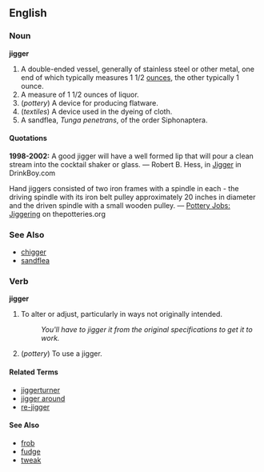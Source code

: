 ==English==

===Noun===
'''jigger'''

# A double-ended vessel, generally of stainless steel or other metal, one end of which typically measures 1 1/2 [[ounce]]s, the other typically 1 ounce.
# A measure of 1 1/2 ounces of liquor.
# (''pottery'') A device for producing flatware.
# (''textiles'') A device used in the dyeing of cloth.
# A sandflea, ''Tunga penetrans'', of the order Siphonaptera.

====Quotations====
'''1998-2002:''' A good jigger will have a well formed lip that will pour a clean stream into the cocktail shaker or glass. &mdash; Robert B. Hess, in [http://www.drinkboy.com/BarTools/Jigger.html Jigger] in DrinkBoy.com

Hand jiggers consisted of two iron frames with a spindle in each - the driving spindle with its iron belt pulley approximately 20 inches in diameter and the driven spindle with a small wooden pulley. &mdash; [http://www.thepotteries.org/jobs/jiggering.htm Pottery Jobs: Jiggering] on thepotteries.org

===See Also===
*[[chigger]]
*[[sandflea]]

===Verb===
'''jigger'''

# To alter or adjust, particularly in ways not originally intended.
#: ''You'll have to jigger it from the original specifications to get it to work.''
# (''pottery'') To use a jigger.

====Related Terms====
*[[jiggerturner]]
*[[jigger around]]
*[[re-jigger]]

====See Also====
*[[frob]]
*[[fudge]]
*[[tweak]]
